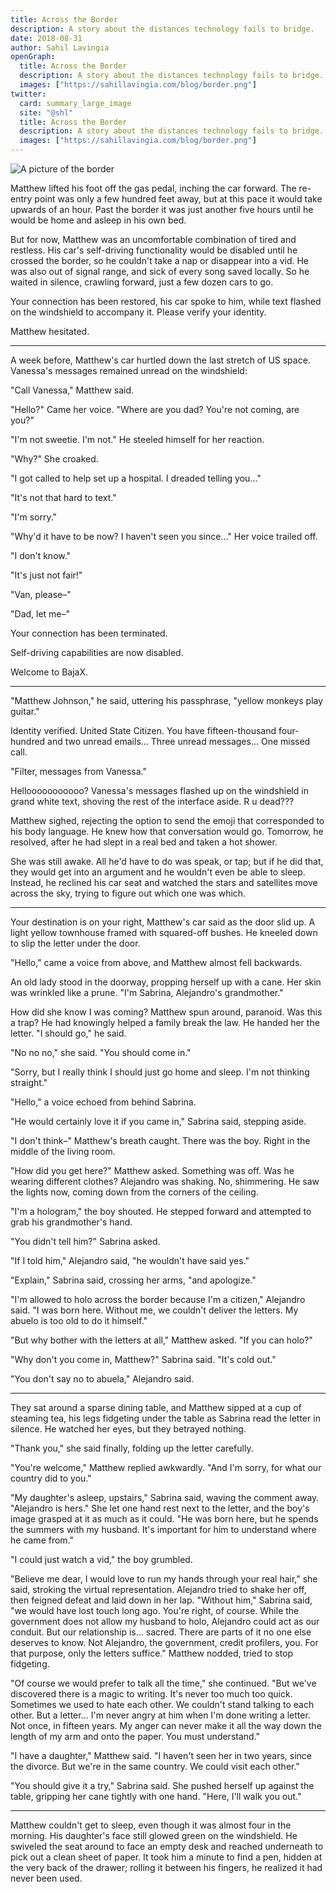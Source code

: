 ```yaml
---
title: Across the Border
description: A story about the distances technology fails to bridge.
date: 2018-08-31
author: Sahil Lavingia
openGraph:
  title: Across the Border
  description: A story about the distances technology fails to bridge.
  images: ["https://sahillavingia.com/blog/border.png"]
twitter:
  card: summary_large_image
  site: "@shl"
  title: Across the Border
  description: A story about the distances technology fails to bridge.
  images: ["https://sahillavingia.com/blog/border.png"]
---
```


<div className="-mt-10">

<Image src="/blog/border.png" alt="A picture of the border" className="mx-auto" />
</div>

Matthew lifted his foot off the gas pedal, inching the car forward. The re-entry point was only a few hundred feet away, but at this pace it would take upwards of an hour. Past the border it was just another five hours until he would be home and asleep in his own bed.

But for now, Matthew was an uncomfortable combination of tired and restless. His car's self-driving functionality would be disabled until he crossed the border, so he couldn't take a nap or disappear into a vid. He was also out of signal range, and sick of every song saved locally. So he waited in silence, crawling forward, just a few dozen cars to go.

Your connection has been restored, his car spoke to him, while text flashed on the windshield to accompany it. Please verify your identity.

Matthew hesitated.

-----

A week before, Matthew's car hurtled down the last stretch of US space. Vanessa's messages remained unread on the windshield:

<ChatMessages />

"Call Vanessa," Matthew said.

"Hello?" Came her voice. "Where are you dad? You're not coming, are you?"

"I'm not sweetie. I'm not." He steeled himself for her reaction.

"Why?" She croaked.

"I got called to help set up a hospital. I dreaded telling you..."

"It's not that hard to text."

"I'm sorry."

"Why'd it have to be now? I haven't seen you since..." Her voice trailed off.

"I don't know."

"It's just not fair!"

"Van, please–"

"Dad, let me–"

Your connection has been terminated.

Self-driving capabilities are now disabled.

Welcome to BajaX.

-----

"Matthew Johnson," he said, uttering his passphrase, "yellow monkeys play guitar."

Identity verified. United State Citizen. You have fifteen-thousand four-hundred and two unread emails… Three unread messages… One missed call.

"Filter, messages from Vanessa."

Hellooooooooooo? Vanessa's messages flashed up on the windshield in grand white text, shoving the rest of the interface aside. R u dead???

Matthew sighed, rejecting the option to send the emoji that corresponded to his body language. He knew how that conversation would go. Tomorrow, he resolved, after he had slept in a real bed and taken a hot shower.

She was still awake. All he'd have to do was speak, or tap; but if he did that, they would get into an argument and he wouldn't even be able to sleep. Instead, he reclined his car seat and watched the stars and satellites move across the sky, trying to figure out which one was which.

-----

Your destination is on your right, Matthew's car said as the door slid up. A light yellow townhouse framed with squared-off bushes. He kneeled down to slip the letter under the door.

"Hello," came a voice from above, and Matthew almost fell backwards.

An old lady stood in the doorway, propping herself up with a cane. Her skin was wrinkled like a prune. "I'm Sabrina, Alejandro's grandmother."

How did she know I was coming? Matthew spun around, paranoid. Was this a trap? He had knowingly helped a family break the law. He handed her the letter. "I should go," he said.

"No no no," she said. "You should come in."

"Sorry, but I really think I should just go home and sleep. I'm not thinking straight."

"Hello," a voice echoed from behind Sabrina.

"He would certainly love it if you came in," Sabrina said, stepping aside.

"I don't think–" Matthew's breath caught. There was the boy. Right in the middle of the living room.

"How did you get here?" Matthew asked. Something was off. Was he wearing different clothes? Alejandro was shaking. No, shimmering. He saw the lights now, coming down from the corners of the ceiling.

"I'm a hologram," the boy shouted. He stepped forward and attempted to grab his grandmother's hand.

"You didn't tell him?" Sabrina asked.

"If I told him," Alejandro said, "he wouldn't have said yes."

"Explain," Sabrina said, crossing her arms, "and apologize."

"I'm allowed to holo across the border because I'm a citizen," Alejandro said. "I was born here. Without me, we couldn't deliver the letters. My abuelo is too old to do it himself."

"But why bother with the letters at all," Matthew asked. "If you can holo?"

"Why don't you come in, Matthew?" Sabrina said. "It's cold out."

"You don't say no to abuela," Alejandro said.

-----

They sat around a sparse dining table, and Matthew sipped at a cup of steaming tea, his legs fidgeting under the table as Sabrina read the letter in silence. He watched her eyes, but they betrayed nothing.

"Thank you," she said finally, folding up the letter carefully.

"You're welcome," Matthew replied awkwardly. "And I'm sorry, for what our country did to you."

"My daughter's asleep, upstairs," Sabrina said, waving the comment away. "Alejandro is hers." She let one hand rest next to the letter, and the boy's image grasped at it as much as it could. "He was born here, but he spends the summers with my husband. It's important for him to understand where he came from."

"I could just watch a vid," the boy grumbled.

"Believe me dear, I would love to run my hands through your real hair," she said, stroking the virtual representation. Alejandro tried to shake her off, then feigned defeat and laid down in her lap. "Without him," Sabrina said, "we would have lost touch long ago. You're right, of course. While the government does not allow my husband to holo, Alejandro could act as our conduit. But our relationship is... sacred. There are parts of it no one else deserves to know. Not Alejandro, the government, credit profilers, you. For that purpose, only the letters suffice." Matthew nodded, tried to stop fidgeting.

"Of course we would prefer to talk all the time," she continued. "But we've discovered there is a magic to writing. It's never too much too quick. Sometimes we used to hate each other. We couldn't stand talking to each other. But a letter… I'm never angry at him when I'm done writing a letter. Not once, in fifteen years. My anger can never make it all the way down the length of my arm and onto the paper. You must understand."

"I have a daughter," Matthew said. "I haven't seen her in two years, since the divorce. But we're in the same country. We could visit each other."

"You should give it a try," Sabrina said. She pushed herself up against the table, gripping her cane tightly with one hand. "Here, I'll walk you out."

-----

Matthew couldn't get to sleep, even though it was almost four in the morning. His daughter's face still glowed green on the windshield. He swiveled the seat around to face an empty desk and reached underneath to pick out a clean sheet of paper. It took him a minute to find a pen, hidden at the very back of the drawer; rolling it between his fingers, he realized it had never been used.
